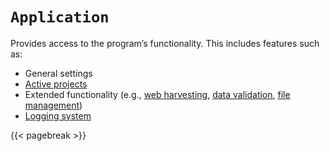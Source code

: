 # `Application`

Provides access to the program's functionality. This includes features such as:

- General settings
- [Active projects](#getactivestandardproject)
- Extended functionality (e.g., [web harvesting](#downloadfile), [data validation](#checkhtmllinks), [file management](#mergewordlists))
- [Logging system](#logerror)

{{< pagebreak >}}